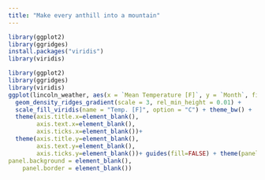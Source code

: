 ```yaml
---
title: "Make every anthill into a mountain"
---
```


```r
library(ggplot2)
library(ggridges)
install.packages("viridis")
library(viridis)
```

```r
library(ggplot2)
library(ggridges)
library(viridis)
ggplot(lincoln_weather, aes(x = `Mean Temperature [F]`, y = `Month`, fill = ..x..)) +
  geom_density_ridges_gradient(scale = 3, rel_min_height = 0.01) +
  scale_fill_viridis(name = "Temp. [F]", option = "C") + theme_bw() +
  theme(axis.title.x=element_blank(),
        axis.text.x=element_blank(),
        axis.ticks.x=element_blank())+
  theme(axis.title.y=element_blank(),
        axis.text.y=element_blank(),
        axis.ticks.y=element_blank())+ guides(fill=FALSE) + theme(panel.grid.major = element_blank(), panel.grid.minor = element_blank(),
panel.background = element_blank(),
    panel.border = element_blank())


```

